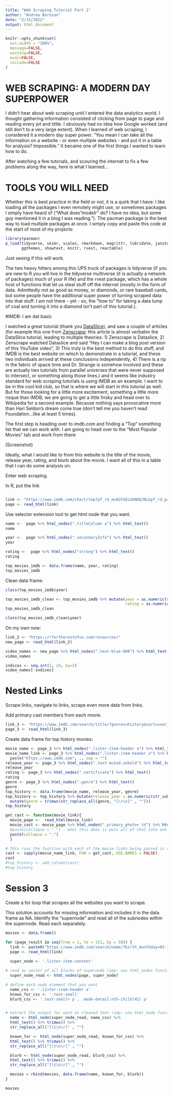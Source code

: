 ```yaml
---
title: "Web Scraping Tutorial Part 1"
author: "Andrew Borozan"
date: "2/15/2022"
output: html_document
---
```


```r
knitr::opts_chunk$set(
  out.width = "100%",
  message=FALSE,
  warning=FALSE,
  eval=FALSE, 
  include=FALSE
)

```

# WEB SCRAPING: A MODERN DAY SUPERPOWER

I didn't hear about web scraping until I entered the data analytics world. I thought gathering information consisted of clicking from page to page and reading every jot and tittle. I obviously had no idea how Google worked (and still don't to a very large extent). When I learned of web scraping, I considered it a modern day super power. "You mean I can take all the information on a website - or even multiple websites - and put it in a table for analysis? Impossible." It became one of the first things I wanted to learn how to do. 

After watching a few tutorials, and scouring the internet to fix a few problems along the way, here is what I learned...

# TOOLS YOU WILL NEED

Whether this is best practice in the field or not, it is a quirk that I have: I like loading all the packages I even remotely might use, or sometimes packages I simply have heard of ("What does "modelr" do? I have no idea, but some guy mentioned it in a blog I was reading."). The pacman package is the best way to load multiple packages at once. I simply copy and paste this code at the start of most of my projects: 

```r
library(pacman)
p_load(tidyverse, skimr, scales, rmarkdown, magrittr, lubridate, janitor, htmltab, ggrepel, 
       ggthemes, showtext, knitr, rvest, reactable)
```

Just seeing if this will work.


The two heavy hitters among this UPS truck of packages is tidyverse (if you are new to R you will live in the tidyverse multiverse (it is actually a network of packages) much of your R life) and the rvest package, which has a whole host of functions that let us steal stuff off the internet (mostly in the form of data. Admittedly not as good as money, or diamonds, or rare baseball cards, but some people have the additional super power of turning scraped data into that stuff. I am not there - yet - so, the "how to" for taking a data lump of coal and turning it into a diamond isn't part of this tutorial.).


#IMDB: I am dat basic

I watched a great tutorial (thank you [DataSlice](https://www.youtube.com/c/dataslice/videos)), and saw a couple of articles (for example this one from [Zenscrape](https://zenscrape.com/web-scraping-r/): this article is almost verbatim the DataSlice tutorial, leading to multiple theories: 1) Zenscrape is Dataslice, 2) Zenscrape watched Dataslice and said "Hey I can make a blog post version of this YouTube video", 3) This truly is the best method to do this stuff, and IMDB is the best website on which to demonstrate in a tutorial, and these two individuals arrived at these conclusions independently, 4) There is a rip in the fabric of space time and Dr. Strange is somehow involved and these are actually two tutorials from parallel universes that were never supposed to intersect, or something along those lines.) and it seems like industry standard for web scraping tutorials is using IMDB as an example. I want to be in the cool kid club, so that is where we will start in this tutorial as well. But for those looking for a little more excitement, something a little more risque than IMDB, we are going to get a little frisky and head over to Wikipedia for a second example. Because nothing says provocative more than Hari Seldon's dream come true (don't tell me you haven't read Foundation...like at least 5 times). 

The first step is heading over to imdb.com and finding a "Top" something list that we can work with. I am going to head over to the "Most Popular Movies" tab and work from there:

(Screenshot)

Ideally, what I would like to from this website is the title of the movie, release year, rating, and blurb about the movie. I want all of this in a table that I can do some analysis on. 

Enter web scraping. 

In R, put the link 


```r

```


```r
link <- "https://www.imdb.com/chart/top?pf_rd_m=A2FGELUUNOQJNL&pf_rd_p=470df400-70d9-4f35-bb05-8646a1195842&pf_rd_r=0GMNJA9F5185SGTK1E0Y&pf_rd_s=right-4&pf_rd_t=15506&pf_rd_i=moviemeter&ref_=chtmvm_ql_3"
page <- read_html(link)
```

Use selector extension tool to get html node that you want.

```r
name <-  page %>% html_nodes(".titleColumn a") %>% html_text()
name
```

```r
year <-  page %>% html_nodes(".secondaryInfo") %>% html_text()
year
```

```r
rating <-  page %>% html_nodes("strong") %>% html_text()
rating

```

```r
top_movies_imdb <- data.frame(name, year, rating)
top_movies_imdb
```

Clean data frame:

```r
class(top_movies_imdb$year)

top_movies_imdb_clean <- top_movies_imdb %>% mutate(year = as.numeric(str_sub(year,2,−2)), 
                                                    rating = as.numeric(rating))
top_movies_imdb_clean

class(top_movies_imdb_clean$year)
```

On my own now:

```r
link_2 <- "https://rfortherestofus.com/resources/"
new_page <- read_html(link_2)
```

```r
video_names <- new_page %>% html_nodes(".text-blue-800") %>% html_text()
video_names
```

```r
indices <- seq.int(1, 24, by=2)
video_names[-indices]
```

# Nested Links

Scrape links, navigate to links, scrape even more data from links.

Add primary cast members from each movie.

```r
link_3 <- "https://www.imdb.com/search/title/?genres=history&sort=user_rating,desc&title_type=feature&num_votes=25000,&pf_rd_m=A2FGELUUNOQJNL&pf_rd_p=5aab685f-35eb-40f3-95f7-c53f09d542c3&pf_rd_r=ZXP3PF729N9DYJSW2MK6&pf_rd_s=right-6&pf_rd_t=15506&pf_rd_i=top&ref_=chttp_gnr_11"
page_3 <- read_html(link_3)
```

Create data frame for top history movies:

```r
movie_name <- page_3 %>% html_nodes(".lister-item-header a") %>% html_text()
movie_name_link <- page_3 %>% html_nodes(".lister-item-header a") %>% html_attr("href") %>% 
  paste("https://www.imdb.com", ., sep = "")
release_year <- page_3 %>% html_nodes(".text-muted.unbold") %>% html_text()
release_year
rating <- page_3 %>% html_nodes(".certificate") %>% html_text()
rating
genre <- page_3 %>% html_nodes(".genre") %>% html_text()
genre
top_history <- data.frame(movie_name, release_year, genre)
top_history <- top_history %>% mutate(release_year = as.numeric(str_sub(release_year, 2, -2))) %>% 
  mutate(genre = trimws(str_replace_all(genre, "[\r\n]" , "")))
top_history
```

```r
get_cast <- function(movie_link){
  movie_page <-  read_html(movie_link)
  movie_cast <- movie_page %>% html_nodes(".primary_photo+ td") %>% html_text() %>% 
  #paste(collapse = ".") - what this does is puts all of that into one string
  paste(collapse = ".")
  }

# THis runs the function with each of the movie links being passed in and stores the output in cast. The USE.NAMES makes it so the links don't also get put into the object "cast".
cast <- sapply(movie_name_link, FUN = get_cast, USE.NAMES = FALSE)
cast
#top_history <- add_column(cast)
#top_history
```

# Session 3

Create a for loop that scrapes all the websites you want to scrape.

This solution accounts for missing information and includes it in the data frame as NA. Identify the "supernode" and read all of the subnodes within the supernode. Read each separately.

```r
movies <- data.frame()

for (page_result in seq(from = 1, to = 151, by = 50)) {
  link <- paste0("https://www.imdb.com/search/name/?birth_monthday=02-16&start=", page_result, "&ref_=rlm")
  page <- read_html(link)
  
  super_node <- '.lister-item-content' 

# read as vector of all blocks of supernode (imp: use html_nodes function)
  super_node_read <- html_nodes(page, super_node)

# define each node element that you want
  name_css <- '.lister-item-header a'
  known_for_css <- '.text-small'
  blurb_css <- '.text-small+ p , .mode-detail:nth-child(42) p'


# extract the output for each as cleaned text (imp: use html_node function)
  name <- html_node(super_node_read, name_css) %>%
  html_text() %>% trimws() %>% 
  str_replace_all("[\t\n\r]" , "")

  known_for <- html_node(super_node_read, known_for_css) %>%
  html_text() %>% trimws() %>% 
  str_replace_all("[\t\n\r]" , "")

  blurb <- html_node(super_node_read, blurb_css) %>%
  html_text() %>% trimws() %>% 
  str_replace_all("[\t\n\r]" , "")

  movies = rbind(movies, data.frame(name, known_for, blurb))
}

movies
```
